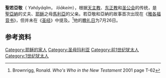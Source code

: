 '''聖若亞敬'''（{{Lang-he-n|יְהוֹיָקִים}} ''Yəhôyāqîm''，{{lang-gr|Ἰωακείμ}} ''Iōākeím''），根据[[天主教|天主教]]、[[东正教|东正教]]和[[圣公会|圣公会]]的传统，是[[聖亞納|聖亞納]]的丈夫、[[耶稣|耶稣]]之母[[馬利亞_(耶穌的母親)|馬利亞]]的父亲。若亞敬和亞納的故事首次出现在《[[雅各福音书|雅各福音书]]》，但并未在《[[圣经|圣经]]》中提及。<ref>Brownrigg, Ronald. ''Who's Who in the New Testament'' 2001 {{ISBN|0-415-26036-1}} page T-62</ref>他的[[瞻礼日|瞻礼日]]为7月26日。

==参考资料==
{{reflist}}

[[Category:耶稣的家人|Category:耶稣的家人]]
[[Category:圣母玛利亚|Category:圣母玛利亚]]
[[Category:前1世纪犹太人|Category:前1世纪犹太人]]
[[Category:1世纪犹太人|Category:1世纪犹太人]]